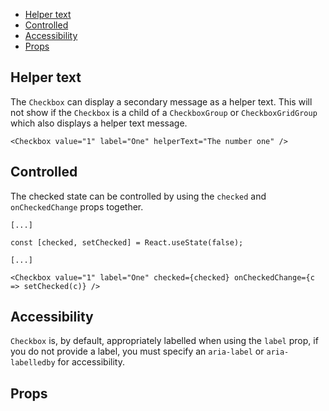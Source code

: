 
<Meta of={Stories} />

<DocsHeader
  componentName="Checkbox"
  figmaLink="https://www.figma.com/design/4FFYTLWJ2hQpj36JplQQUw/UW-Web-UI?node-id=910-9379"
  stories={Stories}
/>

<Canvas of={Stories.Workshop} sourceState="shown" />

- [Helper text](#helper-text)
- [Controlled](#controlled)
- [Accessibility](#accessibility)
- [Props](#props)

## Helper text

The `Checkbox` can display a secondary message as a helper text. This will not
show if the `Checkbox` is a child of a `CheckboxGroup` or `CheckboxGridGroup`
which also displays a helper text message.

```tsx
<Checkbox value="1" label="One" helperText="The number one" />
```

## Controlled

The checked state can be controlled by using the `checked` and `onCheckedChange` props together.

```tsx
[...]

const [checked, setChecked] = React.useState(false);

[...]

<Checkbox value="1" label="One" checked={checked} onCheckedChange={c => setChecked(c)} />
```

## Accessibility

`Checkbox` is, by default, appropriately labelled when using
the `label` prop, if you do not provide a label, you must specify an
`aria-label` or `aria-labelledby` for accessibility.

## Props

<ArgTypes of={Stories} />
